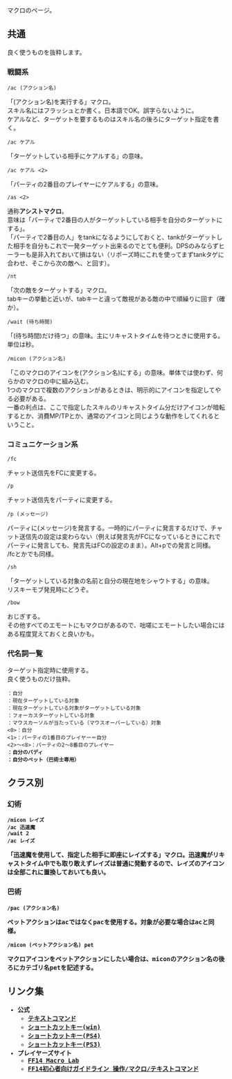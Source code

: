 マクロのページ。

== 共通 ==

良く使うものを抜粋します。

=== 戦闘系 ===

 /ac (アクション名)

「(アクション名)を実行する」マクロ。<br/>
スキル名にはフラッシュとか書く。日本語でOK。誤字らないように。<br/>
ケアルなど、ターゲットを要するものはスキル名の後ろにターゲット指定を書く。

 /ac ケアル <t>

「ターゲットしている相手にケアルする」の意味。

 /ac ケアル <2>

「パーティの2番目のプレイヤーにケアルする」の意味。

 /as <2>

通称'''アシストマクロ'''。<br/>
意味は「パーティで2番目の人がターゲットしている相手を自分のターゲットにする」。<br/>
「パーティで2番目の人」をtankになるようにしておくと、tankがターゲットした相手を自分もこれで一発ターゲット出来るのでとても便利。DPSのみならずヒーラーも是非入れておいて損はない（リポーズ時にこれを使ってまずtankタゲに合わせ、そこから次の敵へ、と回す）。

 /nt

「次の敵をターゲットする」マクロ。<br/>
tabキーの挙動と近いが、tabキーと違って敵視がある敵の中で順繰りに回す（確か）。

 /wait (待ち時間)

「(待ち時間)だけ待つ」の意味。主にリキャストタイムを待つときに使用する。単位は秒。

 /micon (アクション名)

「このマクロのアイコンを(アクション名)にする」の意味。単体では使わず、何らかのマクロの中に組み込む。<br/>
1つのマクロで複数のアクションがあるときは、明示的にアイコンを指定してやる必要がある。<br/>
一番の利点は、ここで指定したスキルのリキャストタイム分だけアイコンが暗転するとか、消費MP/TPとか、通常のアイコンと同じような動作をしてくれるということ。

=== コミュニケーション系 ===

 /fc

チャット送信先をFCに変更する。

 /p

チャット送信先をパーティに変更する。

 /p (メッセージ)

パーティに(メッセージ)を発言する。一時的にパーティに発言するだけで、チャット送信先の設定は変わらない（例えば発言先がFCになっているときにこれでパーティに発言しても、発言先はFCの設定のまま）。Alt+pでの発言と同様。<br/>
/fcとかでも同様。

 /sh <t> <pos>

「ターゲットしている対象の名前と自分の現在地をシャウトする」の意味。<br/>
リスキーモブ発見時にどうぞ。

 /bow

おじぎする。<br/>
その他すべてのエモートにもマクロがあるので、咄嗟にエモートしたい場合にはある程度覚えておくと良いかも。

=== 代名詞一覧 ===

ターゲット指定時に使用する。<br/>
良く使うものだけ抜粋。

 <me>：自分
 <t>：現在ターゲットしている対象
 <tt>：現在ターゲットしている対象がターゲットしている対象
 <f>：フォーカスターゲットしている対象
 <mo>：マウスカーソルが当たっている（マウスオーバーしている）対象
 <0>：自分
 <1>：パーティの1番目のプレイヤー＝自分
 <2>～<8>：パーティの2～8番目のプレイヤー
 <b>：自分のバディ
 <pet>：自分のペット（巴術士専用）

== クラス別 ==

=== 幻術 ===

 /micon レイズ
 /ac 迅速魔
 /wait 2
 /ac レイズ <t>

「迅速魔を使用して、指定した相手に即座にレイズする」マクロ。迅速魔がリキャストタイム中でも取り敢えずレイズは普通に発動するので、レイズのアイコンは全部これに置換しておいても良い。

=== 巴術 ===

 /pac (アクション名)

ペットアクションはacではなくpacを使用する。対象が必要な場合はacと同様。

 /micon (ペットアクション名) pet

マクロアイコンをペットアクションにしたい場合は、miconのアクション名の後ろにカテゴリ名petを記述する。

== リンク集 ==
* 公式
** [http://jp.finalfantasyxiv.com/lodestone/playguide/win/text_command/ テキストコマンド]
** [http://jp.finalfantasyxiv.com/lodestone/playguide/win/manual/ ショートカットキー(win)]
** [http://jp.finalfantasyxiv.com/lodestone/playguide/ps4/manual/ ショートカットキー(PS4)]
** [http://jp.finalfantasyxiv.com/lodestone/playguide/ps3/manual/ ショートカットキー(PS3)]
* プレイヤーズサイト
** [http://www52.atpages.jp/ff14macro/ FF14 Macro Lab]
** [http://spoiler.sakura.ne.jp/srv/ff14/E6938DE4BD9C2FE3839EE382AFE383AD2FE38386E382ADE382B9E38388E382B3E3839EE383B3E38389.html FF14初心者向けガイドライン 操作/マクロ/テキストコマンド]
